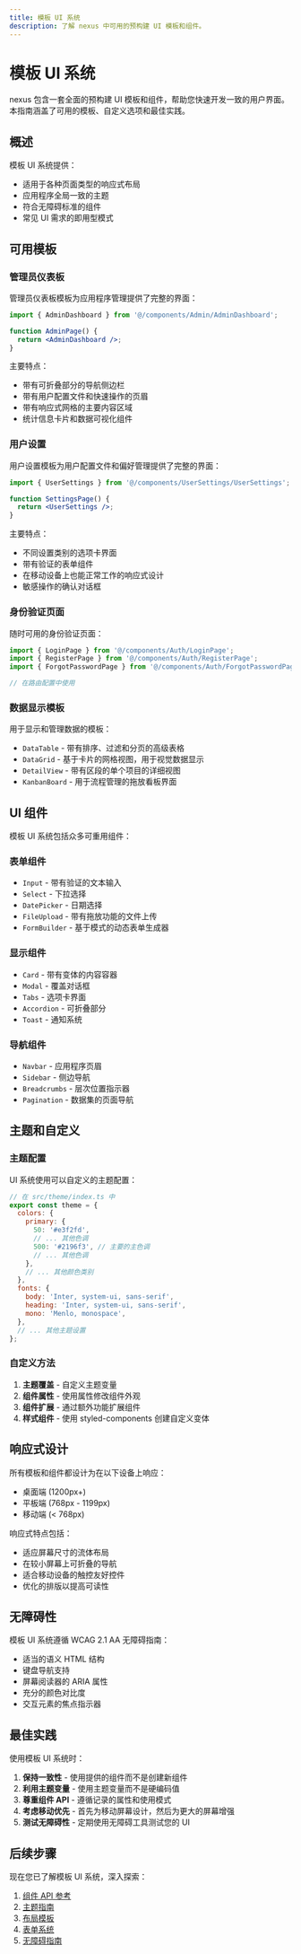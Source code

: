 ```yaml
---
title: 模板 UI 系统
description: 了解 nexus 中可用的预构建 UI 模板和组件。
---
```


# 模板 UI 系统

nexus 包含一套全面的预构建 UI 模板和组件，帮助您快速开发一致的用户界面。本指南涵盖了可用的模板、自定义选项和最佳实践。

## 概述

模板 UI 系统提供：

- 适用于各种页面类型的响应式布局
- 应用程序全局一致的主题
- 符合无障碍标准的组件
- 常见 UI 需求的即用型模式

## 可用模板

### 管理员仪表板

管理员仪表板模板为应用程序管理提供了完整的界面：

```jsx
import { AdminDashboard } from '@/components/Admin/AdminDashboard';

function AdminPage() {
  return <AdminDashboard />;
}
```

主要特点：
- 带有可折叠部分的导航侧边栏
- 带有用户配置文件和快速操作的页眉
- 带有响应式网格的主要内容区域
- 统计信息卡片和数据可视化组件

### 用户设置

用户设置模板为用户配置文件和偏好管理提供了完整的界面：

```jsx
import { UserSettings } from '@/components/UserSettings/UserSettings';

function SettingsPage() {
  return <UserSettings />;
}
```

主要特点：
- 不同设置类别的选项卡界面
- 带有验证的表单组件
- 在移动设备上也能正常工作的响应式设计
- 敏感操作的确认对话框

### 身份验证页面

随时可用的身份验证页面：

```jsx
import { LoginPage } from '@/components/Auth/LoginPage';
import { RegisterPage } from '@/components/Auth/RegisterPage';
import { ForgotPasswordPage } from '@/components/Auth/ForgotPasswordPage';

// 在路由配置中使用
```

### 数据显示模板

用于显示和管理数据的模板：

- `DataTable` - 带有排序、过滤和分页的高级表格
- `DataGrid` - 基于卡片的网格视图，用于视觉数据显示
- `DetailView` - 带有区段的单个项目的详细视图
- `KanbanBoard` - 用于流程管理的拖放看板界面

## UI 组件

模板 UI 系统包括众多可重用组件：

### 表单组件

- `Input` - 带有验证的文本输入
- `Select` - 下拉选择
- `DatePicker` - 日期选择
- `FileUpload` - 带有拖放功能的文件上传
- `FormBuilder` - 基于模式的动态表单生成器

### 显示组件

- `Card` - 带有变体的内容容器
- `Modal` - 覆盖对话框
- `Tabs` - 选项卡界面
- `Accordion` - 可折叠部分
- `Toast` - 通知系统

### 导航组件

- `Navbar` - 应用程序页眉
- `Sidebar` - 侧边导航
- `Breadcrumbs` - 层次位置指示器
- `Pagination` - 数据集的页面导航

## 主题和自定义

### 主题配置

UI 系统使用可以自定义的主题配置：

```jsx
// 在 src/theme/index.ts 中
export const theme = {
  colors: {
    primary: {
      50: '#e3f2fd',
      // ... 其他色调
      500: '#2196f3', // 主要的主色调
      // ... 其他色调
    },
    // ... 其他颜色类别
  },
  fonts: {
    body: 'Inter, system-ui, sans-serif',
    heading: 'Inter, system-ui, sans-serif',
    mono: 'Menlo, monospace',
  },
  // ... 其他主题设置
};
```

### 自定义方法

1. **主题覆盖** - 自定义主题变量
2. **组件属性** - 使用属性修改组件外观
3. **组件扩展** - 通过额外功能扩展组件
4. **样式组件** - 使用 styled-components 创建自定义变体

## 响应式设计

所有模板和组件都设计为在以下设备上响应：

- 桌面端 (1200px+)
- 平板端 (768px - 1199px)
- 移动端 (< 768px)

响应式特点包括：
- 适应屏幕尺寸的流体布局
- 在较小屏幕上可折叠的导航
- 适合移动设备的触控友好控件
- 优化的排版以提高可读性

## 无障碍性

模板 UI 系统遵循 WCAG 2.1 AA 无障碍指南：

- 适当的语义 HTML 结构
- 键盘导航支持
- 屏幕阅读器的 ARIA 属性
- 充分的颜色对比度
- 交互元素的焦点指示器

## 最佳实践

使用模板 UI 系统时：

1. **保持一致性** - 使用提供的组件而不是创建新组件
2. **利用主题变量** - 使用主题变量而不是硬编码值
3. **尊重组件 API** - 遵循记录的属性和使用模式
4. **考虑移动优先** - 首先为移动屏幕设计，然后为更大的屏幕增强
5. **测试无障碍性** - 定期使用无障碍工具测试您的 UI

## 后续步骤

现在您已了解模板 UI 系统，深入探索：

1. [组件 API 参考](/zh/docs/template-ui/components)
2. [主题指南](/zh/docs/template-ui/theming)
3. [布局模板](/zh/docs/template-ui/layouts)
4. [表单系统](/zh/docs/template-ui/forms)
5. [无障碍指南](/zh/docs/template-ui/accessibility) 